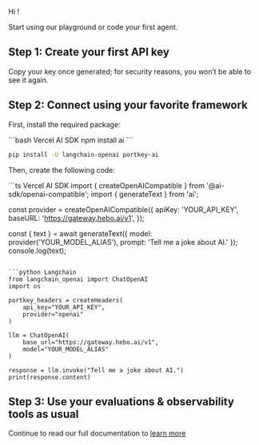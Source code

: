 
<Logo className="hidden md:flex" />

<p className="text-base font-semibold">Hi <UserName />!</p>

Start using our playground or code your first agent.

## Step 1: Create your first API key

<GenerateApiKey />
Copy your key once generated; for security reasons, you won’t be able to see it again.

## Step 2: Connect using your favorite framework

First, install the required package:

<CodeGroup>
```bash Vercel AI SDK
npm install ai
```

```bash Langchain
pip install -U langchain-openai portkey-ai
```
</CodeGroup>

Then, create the following code:

<CodeGroup>
```ts Vercel AI SDK
import { createOpenAICompatible } from '@ai-sdk/openai-compatible';
import { generateText } from 'ai';

const provider = createOpenAICompatible({
    apiKey: 'YOUR_API_KEY',
    baseURL: 'https://gateway.hebo.ai/v1',
});

const { text } = await generateText({
    model: provider('YOUR_MODEL_ALIAS'),
    prompt: 'Tell me a joke about AI.'
});
console.log(text);
```

```python Langchain
from langchain_openai import ChatOpenAI
import os

portkey_headers = createHeaders(
    api_key="YOUR_API_KEY",
    provider="openai"
)

llm = ChatOpenAI(
    base_url="https://gateway.hebo.ai/v1",
    model="YOUR_MODEL_ALIAS"
)

response = llm.invoke("Tell me a joke about AI.")
print(response.content)
```
</CodeGroup>

## Step 3: Use your evaluations & observability tools as usual

Continue to read our full documentation to [learn more](https://docs.hebo.ai/hebo_eval)
